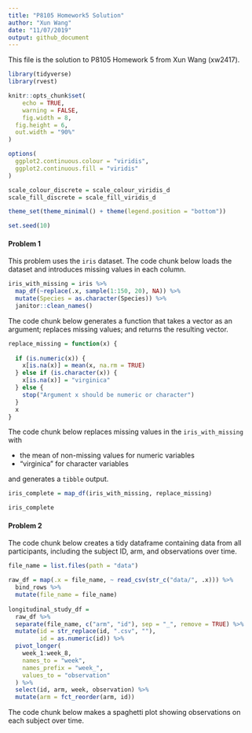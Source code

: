 ```yaml
---
title: "P8105 Homework5 Solution"
author: "Xun Wang"
date: "11/07/2019"
output: github_document
---
```


This file is the solution to P8105 Homework 5 from Xun Wang (xw2417).

```r
library(tidyverse)
library(rvest)

knitr::opts_chunk$set(
	echo = TRUE,
	warning = FALSE,
	fig.width = 8, 
  fig.height = 6,
  out.width = "90%"
)

options(
  ggplot2.continuous.colour = "viridis",
  ggplot2.continuous.fill = "viridis"
)

scale_colour_discrete = scale_colour_viridis_d
scale_fill_discrete = scale_fill_viridis_d

theme_set(theme_minimal() + theme(legend.position = "bottom"))

set.seed(10)
```

#### Problem 1

This problem uses the `iris` dataset. The code chunk below loads the dataset and introduces missing values in each column.

```r
iris_with_missing = iris %>% 
  map_df(~replace(.x, sample(1:150, 20), NA)) %>%
  mutate(Species = as.character(Species)) %>% 
  janitor::clean_names()
```

The code chunk below generates a function that takes a vector as an argument; replaces missing values; and returns the resulting vector. 

```r
replace_missing = function(x) {
  
  if (is.numeric(x)) {
    x[is.na(x)] = mean(x, na.rm = TRUE)
  } else if (is.character(x)) {
    x[is.na(x)] = "virginica"
  } else {
    stop("Argument x should be numeric or character")
  }
  x
}
```

The code chunk below replaces missing values in the `iris_with_missing` with

* the mean of non-missing values for numeric variables
* "virginica" for character variables

and generates a `tibble` output.

```r
iris_complete = map_df(iris_with_missing, replace_missing)

iris_complete
```

#### Problem 2

The code chunk below creates a tidy dataframe containing data from all participants, including the subject ID, arm, and observations over time.

```r
file_name = list.files(path = "data")

raw_df = map(.x = file_name, ~ read_csv(str_c("data/", .x))) %>% 
  bind_rows %>%
  mutate(file_name = file_name)
  
longitudinal_study_df = 
  raw_df %>% 
  separate(file_name, c("arm", "id"), sep = "_", remove = TRUE) %>%
  mutate(id = str_replace(id, ".csv", ""),
         id = as.numeric(id)) %>% 
  pivot_longer(
    week_1:week_8,
    names_to = "week",
    names_prefix = "week_",
    values_to = "observation"
  ) %>%
  select(id, arm, week, observation) %>%
  mutate(arm = fct_reorder(arm, id))
```

The code chunk below makes a spaghetti plot showing observations on each subject over time.

```r



```




